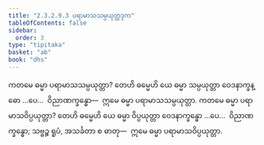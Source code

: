 ```yaml
---
title: "2.3.2.9.3 ပရာမာသသမ္ပယုတ္တဒုက"
tableOfContents: false
sidebar:
  order: 3
type: "tipitaka"
basket: "ab"
book: "dhs"
---
```



<DynamicBreadcrumb />

<Division number="1185" book="dhs" e="ch" v="29" p="237">

<Paragraph number="1881" book="dhs">
ကတမေ ဓမ္မာ ပရာမာသသမ္ပယုတ္တာ? တေဟိ ဓမ္မေဟိ ယေ ဓမ္မာ သမ္ပယုတ္တာ ဝေဒနာက္ခန္ဓော …ပေ…  ဝိညာဏက္ခန္ဓော—  ဣမေ ဓမ္မာ ပရာမာသသမ္ပယုတ္တာ.
</Paragraph>

</Division>
<Division number="1186" book="dhs" e="ch" v="29" p="237">

<Paragraph number="1882" book="dhs">
ကတမေ ဓမ္မာ ပရာမာသဝိပ္ပယုတ္တာ? တေဟိ ဓမ္မေဟိ ယေ ဓမ္မာ ဝိပ္ပယုတ္တာ ဝေဒနာက္ခန္ဓော …ပေ…  ဝိညာဏက္ခန္ဓော; သဗ္ဗဉ္စ ရူပံ, အသင်္ခတာ စ ဓာတု—  ဣမေ ဓမ္မာ ပရာမာသဝိပ္ပယုတ္တာ.
</Paragraph>
</Division>